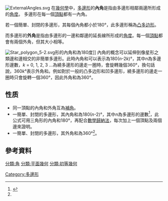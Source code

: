 [[Image:ExternalAngles.svg|thumb]]
在[[幾何學|幾何學]]中，[[多邊形|多邊形]]的'''內角'''是指由多邊形相鄰兩邊所形成的[[角度|角度]]。<!--For a simple, convex or concave of the polygon, this angle will be an angle on the inner side of the polygon.-->多邊形在每一個[[頂點_(幾何)|頂點]]都有一內角。

若一個簡單、封閉的多邊形，其每個內角都小於180°，此多邊形稱為[[凸多边形|凸多边形]]。

而多邊形的'''外角'''是指由多邊形的一邊和鄰邊的延長線所形成的[[角度|角度]]。每一個[[頂點_(幾何)|頂點]]都會有兩個外角，但其大小相等。

[[File:Star_polygon_5-2.svg|thumb]]形的內角和為180度]]
內角的概念可以延伸到像星形之類邊和邊相交的非簡單多邊形。此時內角和可以表示為180(''n''-2''k'')°，其中''n''為多邊形邊數，''k'' = 0, 1, 2, 3 ...為繞多邊形的邊走一圈時，會旋轉幾個360°，換句話說，360''k''°表示外角和。例如對於一般的凸多边形和凹多邊形，繞多邊形的邊走一圈時只會旋轉一個360°，因此外角和為360°。

==性质==
*同一頂點的內角和外角互為[[補角|補角]]。
*一簡單、封閉的多邊形，其內角和為180(''n''-2)°，其中''n''為多邊形的邊數<ref name="葛倫2013">{{cite book|author=葛倫|title=Live 國中數學 i講義 4|url=http://books.google.com/books?id=vARyAgAAQBAJ&pg=PA69|date=16 December 2013|publisher=徠富數位學習科技有限公司|isbn=978-986-88371-5-7|pages=69–}}</ref>，此公式可用三角形的內角和180°，再配合[[數學歸納法|數學歸納法]]，每次加上一個頂點及兩個邊來證明。
*一簡單、封閉的多邊形，其外角和為360°<ref name="葛倫2013"/>。

==參考資料==
{{reflist}}
{{幾何小作品}}

[[分類:角|分類:角]]
[[分類:平面幾何|分類:平面幾何]]
[[分類:初等幾何|分類:初等幾何]]
[[Category:多邊形|Category:多邊形]]
